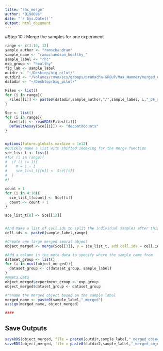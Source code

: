 ```yaml
---
title: "rhc_merge"
author: "B198096"
date: "`r Sys.Date()`"
output: html_document
---
```



#Step 10 : Merge the samples for one experiment  
```r
range <- c(3:10, 12)
sample_author <- "ramachandran"
sample_name <- "ramachandran_healthy_"
sample_label <- "rhc"
exp_group <- "healthy"
fig_lab <- sample_label
outdir <- "~/Desktop/big_pilot/"
outdir2 <- "/Volumes/cmvm/scs/groups/pramacha-GROUP/Max_Hammer/merged_objects/"
datadir <- "~/Desktop/big_pilot/"

Files <- list()
for (i in range){
  Files[[i]] <- paste0(datadir,sample_author,"/",sample_label, i,"_DF_scater_object.rds")
}

Sce <- list()
for (i in range){
  Sce[[i]] <- readRDS(Files[[i]])
  DefaultAssay(Sce[[i]]) <- "decontXcounts"
}


options(future.globals.maxSize = 1e12)
#Quickly make a list with shifted indexing for the merge function
sce_list_t <- list()
#for (i in range){
#  if (i != 1){
#    m = i - 1
#    sce_list_t[[m]] <- Sce[[i]]
#  }
#}

count = 1
for (i in 4:10){
  sce_list_t[count] <- Sce[[i]]
  count <- count + 1
}

sce_list_t[8] <- Sce[[12]]


#And make a list of cell.ids to split the individual samples after this step
cell.ids <- paste0(sample_label,range)

#Create one large merged seurat object
object_merged <- merge(Sce[[3]], y = sce_list_t, add.cell.ids = cell.ids, project = paste0(sample_label,"_merged"))

#Add a column in the meta data to specify where the sample came from 
dataset_group <- list()
for (i in ncol(object_merged)){
  dataset_group <- c(dataset_group, sample_label)
}
#@meta.data
object_merged$experiment_group <- exp_group
object_merged$dataset_group <- dataset_group

#rename the merged object based on the sample label
merged_name <- paste0(sample_label,"_merged")
assign(merged_name, object_merged)

####

```

## Save Outputs
```r
saveRDS(object_merged, file = paste0(outdir,sample_label,"_merged_object.rds"))
saveRDS(object_merged, file = paste0(outdir2,sample_label,"_merged_object.rds"))
```
